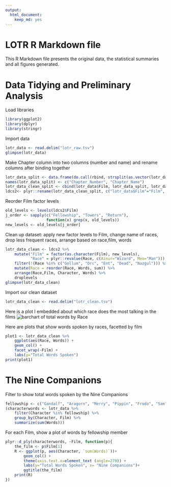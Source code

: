 ```yaml
---
output:
  html_document:
    keep_md: yes
---
```

LOTR R Markdown file
========================================================

This R Markdown file presents the original data, the statistical summaries and all figures generated.

# Data Tidying and Preliminary Analysis

Load libraries

```r
library(ggplot2)
library(dplyr)
library(stringr)
```

Import data

```r
lotr_data <- read.delim("lotr_raw.tsv")
glimpse(lotr_data)
```

Make Chapter column into two columns (number and name) and rename columns after binding together

```r
lotr_data_split <- data.frame(do.call(rbind, strsplit(as.vector(lotr_data$Chapter), split = ":")))
names(lotr_data_split) <- c("Chapter_Number", "Chapter_Name")
lotr_data_clean_split <- cbind(lotr_data$Film, lotr_data_split, lotr_data$Character, lotr_data$Race, lotr_data$Words)
ldcs2<- plyr::rename(lotr_data_clean_split, c("lotr_data$Film"="Film", "lotr_data$Character"="Character", "lotr_data$Race"="Race", "lotr_data$Words"="Words"))
```

Reorder Film factor levels

```r
old_levels <- levels(ldcs2$Film)
j_order <- sapply(c("Fellowship", "Towers", "Return"),
				  function(x) grep(x, old_levels))
new_levels <- old_levels[j_order]
```

Clean up dataset: apply new factor levels to Film, change name of races, drop less frequent races, arrange based on race,film, words

```r
lotr_data_clean <- ldcs2 %>% 
	mutate("Film" = factor(as.character(Film), new_levels),
		   "Race" = plyr::revalue(Race, c(Ainur="Wizard", Men="Man"))) %>% 
	filter(!(Race %in% c("Gollum", "Orc", "Ent", "Dead", "Nazgul"))) %>% 
	mutate(Race = reorder(Race, Words, sum)) %>% 
	arrange(Race,Film, Character, Words) %>% 
	droplevels
glimpse(lotr_data_clean)
```

Import our clean dataset
```r
lotr_data_clean <- read.delim("lotr_clean.tsv")
```

Here is a plot I embedded about which race does the most talking in the films
![barchart of total words by Race](barchart_total-words-by-race.png)

Here are plots that show words spoken by races, facetted by film

```r
plot1 <- lotr_data_clean %>% 
	ggplot(aes(Race, Words)) + 
	geom_col() +
	facet_wrap(~Film) +
	labs(y="Total Words Spoken") 
print(plot1)
```

# The Nine Companions

Filter to show total words spoken by the Nine Companions

```r
fellowship <- c("Gandalf", "Aragorn", "Merry", "Pippin", "Frodo", "Sam", "Gimli", "Legolas", "Boromir")
(characterwords <- lotr_data %>% 
	filter(Character %in% fellowship) %>% 
	group_by(Character, Film) %>% 
	summarize(sum(Words)))
```

For each Film, show a plot of words by fellowship member

```r
plyr::d_ply(characterwords, ~Film, function(p){
	the_film <- p$Film[1]
	R <- ggplot(p, aes(Character, `sum(Words)`))+ 
		geom_col() +
		theme(axis.text.x=element_text (angle=270)) +
		labs(y="Total Words Spoken", x= "Nine Companions")+
		ggtitle(the_film)
	print(R)
})
```


